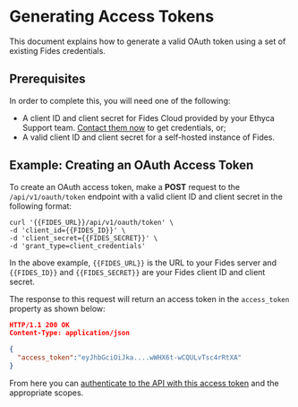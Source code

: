 
# Generating Access Tokens

This document explains how to generate a valid OAuth token using a set of existing Fides credentials.

## Prerequisites

In order to complete this, you will need one of the following:

* A client ID and client secret for Fides Cloud provided by your Ethyca Support team. [Contact them now](mailto:support@ethyca.com) to get credentials, or;
* A valid client ID and client secret for a self-hosted instance of Fides. 

## Example: Creating an OAuth Access Token

To create an OAuth access token, make a **POST** request to the `/api/v1/oauth/token` endpoint with a valid client ID and client secret in the following format:

```console filename="POST /api/v1/oauth/token"
curl '{{FIDES_URL}}/api/v1/oauth/token' \
-d 'client_id={{FIDES_ID}}' \
-d 'client_secret={{FIDES_SECRET}}' \
-d 'grant_type=client_credentials'
```
In the above example, `{{FIDES_URL}}` is the URL to your Fides server and `{{FIDES_ID}}` and `{{FIDES_SECRET}}` are your Fides client ID and client secret.

The response to this request will return an access token in the `access_token` property as shown below:

```json filename="OAuth Access Token Response"
HTTP/1.1 200 OK
Content-Type: application/json

{
  "access_token":"eyJhbGciOiJka....wWHX6t-wCQULvTsc4rRtXA"
}
```

From here you can [authenticate to the API with this access token](/dev-docs/configuration/oauth) and the appropriate scopes.
